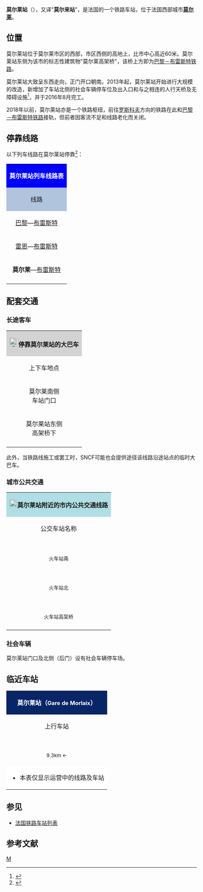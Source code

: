 {{Infobox station
|symbol_right={{SNCF logo}}
|name=莫尔莱站
|native_name=Gare de Morlaix
|native_name_lang=fr
|image=Gare de Morlaix-2015.jpg
|caption=莫尔莱站主站房（2015年6月）
|borough={{FRA}}[[菲尼斯泰尔省|菲尼斯泰尔省]][[莫尔莱|莫尔莱]]
|address=Place Rol Tanguy,<br>29600 MORLAIX
|coordinates={{coord|48|34|40|N|3|49|58|W|display=inline,title|scale:10000}}
|code=474338
|elevation=61
|architect=
|owned= {{SNCF logo}}
|structure=地面单侧式车站
|opened=1865年4月26日
|closed=
|status=使用中
|operator= {{SNCF logo}}
|lines=[[巴黎－布雷斯特铁路|巴黎－布雷斯特铁路]]
|platforms=2
|tracks=3
|type=客运车站
|services=[[TGV|TGV]]<br>[[法国大区列车|TER]]
|passengers=532,424人次
|pass_year=2016年<ref>{{Cite web|url=https://ressources.data.sncf.com/explore/dataset/frequentation-gares/table/?sort=voyageurs_2014&q=morlaix|title=Fréquentation en gares|accessdate=日期|author=SNCF|date=|language=fr|publisher=SNCF Open Data}}</ref>
|pass_rank=a级
|other_services_collapsible=yes
|other_services={{Infobox|child=yes
|label1={{link-fr|菲尼斯泰尔省城际客运|Penn-ar-Bed (réseau)|Penn-ar-Bed}}
|data1=<code>'''29'''</code> <code>'''36'''</code> <code>'''60'''</code>
|label2={{link-fr|莫尔莱城市公共交通|Linéotim|Linéotim}}
|data2=<span style="background:#CD071E"><span style="color:#CD071E">-</span></span><span style="background:#CD071E"><span style="color:#FFFFFF">'''1'''</span></span><span style="background:#CD071E"><span style="color:#CD071E">-</span></span> <span style="background:#55AB26"><span style="color:#55AB26">-</span></span><span style="background:#55AB26"><span style="color:#FFFFFF">'''2'''</span></span><span style="background:#55AB26"><span style="color:#55AB26">-</span></span> <span style="background:#0077BC"><span style="color:#0077BC">-</span></span><span style="background:#0077BC"><span style="color:#FFFFFF">'''3'''</span></span><span style="background:#0077BC"><span style="color:#0077BC">-</span></span> <span style="background:#A5037B"><span style="color:#A5037B">-</span></span><span style="background:#A5037B"><span style="color:#FFFFFF">'''4'''</span></span><span style="background:#A5037B"><span style="color:#A5037B">-</span></span> <span style="background:#33C261"><span style="color:#FFFFFF">'''20'''</span></span> <span style="background:#CC6E03"><span style="color:#FFFFFF">'''28'''</span></span> <span style="background:#18A2B5"><span style="color:#FFFFFF">'''30'''</span></span> <span style="background:#80004F"><span style="color:#FFFFFF">'''40'''</span></span> <span style="background:#30519B"><span style="color:#FFFFFF">'''70'''</span></span>
|label3=
|data3=
|label4={{BREIZHGO logo}}
|data4=<code>'''23'''</code>
|label5=
|data5=
|label6=
|data6=
|label7=
|data7=
|label8=
|data8=
|label9=
|data9=
|label10=
|data10=
|label11=
|data11=
}}
}}
'''莫尔莱站'''（{{lang-fr|Gare de Morlaix}}），又译"'''莫尔来站'''"，是法国的一个铁路车站，位于法国西部城市'''[[莫尔莱|莫尔莱]]'''。

==位置==

莫尔莱站位于莫尔莱市区的西部，市区西侧的高地上，比市中心高近60米。莫尔莱站东侧为该市的标志性建筑物"莫尔莱高架桥"，该桥上方即为[[巴黎－布雷斯特铁路|巴黎－布雷斯特铁路]]。

莫尔莱站大致呈东西走向，正门开口朝南。2013年起，莫尔莱站开始进行大规模的改造，新增加了车站北侧的社会车辆停车位及出入口和与之相连的人行天桥及无障碍设施<ref>{{Cite web|url=http://www.letelegramme.fr/finistere/morlaix/gare-sncf-titan-a-l-oeuvre-a-morlaix-les-images-15-03-2016-10992482.php|title=L'aile d'oiseau s'est posée à Morlaix|accessdate=2016-11-29|author=|date=2016-03-18|language=法语|publisher=Le Télégramme}}</ref>，并于2016年8月完工。

2018年以前，莫尔莱站亦是一个铁路枢纽，前往[[罗斯科夫|罗斯科夫]]方向的铁路在此和[[巴黎－布雷斯特铁路|巴黎－布雷斯特铁路]]接轨，但前者因客流不足和线路老化而关闭。

== 停靠线路 ==

{{动态列表|最后更新时间：2016年11月29日。本章节内容仅供参考，不排除因施工或罢工而引发的临时性变更。欢迎修正和补充}}

以下列车线路在莫尔莱站停靠<ref>{{Cite web|url=http://www.ter.sncf.com/bretagne/gares/87474338/Morlaix/pratique|title=GARE MORLAIX|accessdate=2018-12-11|author=SNCF|date=|language=法语|publisher=TER Bretagne}}</ref>：

{| class="wikitable mw-collapsible" 
|colspan="5" style="background:#0000FF" align="center" |{{SNCF logo}} <span style="color:#FFFFFF">'''莫尔莱站列车线路表'''</span>
|-
!style="background:#B0C4DE"| 线路
!style="background:#B0C4DE"|车种
!style="background:#B0C4DE"|上一站
!style="background:#B0C4DE"|下一站
!style="background:#B0C4DE"|大致运行频率{{noteTag|name=noteA}}
|-
|[[巴黎蒙帕纳斯站|巴黎]]—[[布雷斯特站|布雷斯特]]
| rowspan="1" align="center" |'''[[TGV|TGV]]'''
|[[雷恩站|雷恩]]/[[甘冈站|甘冈]]/[[普卢瓦雷-特雷戈尔站|普卢瓦雷-特雷戈尔]]
|[[朗代尔诺站|朗代尔诺]]
|每天7趟左右
|-
|[[雷恩站|雷恩]]—[[布雷斯特站|布雷斯特]]
| rowspan="2" align="center"|'''[[法国大区列车|TER]]'''
|[[圣布里厄站|圣布里厄]]/[[甘冈站|甘冈]]/[[普卢瓦雷-特雷戈尔站|普卢瓦雷-特雷戈尔]]
|[[朗迪维西厄站|朗迪维西厄]]/[[朗代尔诺站|朗代尔诺]]/[[布雷斯特站|布雷斯特]]
|每天5趟左右
|-
|'''莫尔莱'''—[[布雷斯特站|布雷斯特]]
|（起点）
|[[普雷贝尔克里站|普雷贝尔克里]]/[[朗迪维西厄站|朗迪维西厄]]
|每天1~3趟
|-
|colspan="5" style="background:#FFFFFF"|{{noteFoot|1=
{{noteTag|name=noteA|1=在本栏中，往返1次为"1趟"；除特别标明外，其数据仅工作日有效，周末及节假日列车数量可能会减少或停运}}
}}
|}

==配套交通==
===长途客车===

{| class="wikitable mw-collapsible" 
|colspan="3" align="center" style="background:#D3D3D3" |[[File:BSicon_BUS.svg|24x24px]]'''停靠莫尔莱站的大巴车'''
|-
!align="center" |上下车地点
!align="center" |运营单位
!align="center" |主要目的地{{noteTag|name=noteA}}
|-
| rowspan="3" align="center" |莫尔莱南侧<br>车站门口
|align="center" |{{link-fr|菲尼斯泰尔省城际客运|Penn-ar-Bed (réseau)}}<br>Penn-ar-Bed
|
<code>'''29'''</code> [[托莱_(菲尼斯泰尔省)|托莱]]{{.w}}[[圣波勒德莱昂|圣波勒德莱昂]]{{.w}}[[罗斯科夫|罗斯科夫]]<br>
<code>'''36'''</code> [[普卢贡旺|普卢贡旺]]{{.w}}[[斯克里尼亚克|斯克里尼亚克]]{{.w}}[[卡尔艾普卢盖|卡尔艾普卢盖]]<br>
<code>'''60'''</code> [[布雷尼利|布雷尼利]]{{.w}}[[于埃尔戈阿|于埃尔戈阿]]{{.w}}[[坎佩尔|坎佩尔]]{{noteTag|name=noteE}}
|-
|align="center" |{{BREIZHGO logo}}
|
<code>'''23'''</code> [[恩维克|恩维克]]{{.w}}[[圣波勒德莱昂|圣波勒德莱昂]]{{.w}}[[罗斯科夫|罗斯科夫]]
|-
|align="center" |{{Ouibus logo}}
|{{Nombre connexion|36}}
|-
| rowspan="1" align="center" |莫尔莱站东侧<br>高架桥下
|align="center" |{{link-fr|莫尔莱城市公共交通|Linéotim|Linéotim}}
|
<span style="background:#33C261"><span style="color:#FFFFFF">'''20'''</span></span> [[普卢埃佐克|普卢埃佐克]]{{.w}}[[普卢加努|普卢加努]]{{.w}}[[圣让迪杜瓦|圣让迪杜瓦]]{{noteTag|name=noteD}}<br>
<span style="background:#CC6E03"><span style="color:#FFFFFF">'''28'''</span></span> [[洛凯恩诺莱|洛凯恩诺莱]]{{.w}}[[卡朗泰克|卡朗泰克]]{{noteTag|name=noteD}}<br>
<span style="background:#18A2B5"><span style="color:#FFFFFF">'''30'''</span></span> [[加尔朗|加尔朗]]{{.w}}[[朗默尔|朗默尔]]{{.w}}[[基马埃克|基马埃克]]{{.w}}[[洛基雷克|洛基雷克]]{{.w}}[[朗尼永|朗尼永]]<br>
<span style="background:#80004F"><span style="color:#FFFFFF">'''40'''</span></span> [[普卢伊尼欧|普卢伊尼欧]]{{.w}}[[勒蓬图|勒蓬图]]{{.w}}[[普卢埃加特穆瓦桑|普卢埃加特穆瓦桑]]{{.w}}[[盖尔莱斯坎|盖尔莱斯坎]]{{.w}}[[博特索雷勒|博特索雷勒]]{{noteTag|name=noteD}}<br>
<span style="background:#30519B"><span style="color:#FFFFFF">'''70'''</span></span> [[圣马丁代尚_(菲尼斯泰尔省)|圣马丁代尚]]{{.w}}[[圣泰贡内克-洛克埃基内尔|圣泰贡内克-洛克埃基内尔]]{{noteTag|name=noteD}}<br>
|-
|colspan="3" style="background:#FFFFFF"|{{noteFoot|1=
{{noteTag|name=noteA|1=本栏不包括可以联程中转前往的目的地}}
{{noteTag|name=noteD|1=周日及节假日停运}}
{{noteTag|name=noteE|1=仅周一至五可直达}}
}}
|}

此外，当铁路线施工或罢工时，SNCF可能也会提供途径该线路沿途站点的临时大巴车。

===城市公共交通===

{| class="wikitable mw-collapsible" 
|colspan="3" align="center" style="background:#AFDFE4"|[[File:Bus-logo.svg|21x21px]]'''莫尔莱站附近的市内公共交通线路'''
|-
!align="center" |公交车站名称
!align="center" |位置
!align="center" |停靠线路{{noteTag|name=noteA}}{{noteTag|name=noteB}}<ref>{{Cite web|url=http://www.tim-morlaix.com/images/stories/cartes/reseau_2010/fevrier2011/plan_general_2011.jpg|title=plan_general_2011.jpg|accessdate=2016-11-29|author=TIM|date=|language=法语|publisher=|archive-url=https://web.archive.org/web/20140405025937/http://tim-morlaix.com/images/stories/cartes/reseau_2010/fevrier2011/plan_general_2011.jpg|archive-date=2014-04-05|dead-url=yes}}</ref>
|-
|align="center" |'''{{lang|fr|Gare SNCF Sud}}'''<br><span style="font-size:small">火车站南</span>
|align="center" |莫尔莱站南侧
|
<span style="background:#CD071E"><span style="color:#CD071E">-</span></span><span style="background:#CD071E"><span style="color:#FFFFFF">'''1'''</span></span><span style="background:#CD071E"><span style="color:#CD071E">-</span></span> '''[[莫尔莱|莫尔莱]]'''-凯里旺 ↔ '''[[莫尔莱|莫尔莱]]'''-联合
|-
|align="center" |'''{{lang|fr|Gare SNCF Nord}}'''<br><span style="font-size:small">火车站北</span>
|align="center" |莫尔莱站北侧
|
<span style="background:#0077BC"><span style="color:#0077BC">-</span></span><span style="background:#0077BC"><span style="color:#FFFFFF">'''3'''</span></span><span style="background:#0077BC"><span style="color:#0077BC">-</span></span> '''[[莫尔莱|莫尔莱]]'''-勒洛奈 ↔ '''[[莫尔莱|莫尔莱]]'''-{{link-fr|普卢让|Ploujean}}
|-
|align="center" |'''{{lang|fr|Gare SNCF Viaduc}}'''<br><span style="font-size:small">火车站高架桥</span>
|align="center" |莫尔莱站东侧<br>高架桥下方
|
<span style="background:#55AB26"><span style="color:#55AB26">-</span></span><span style="background:#55AB26"><span style="color:#FFFFFF">'''2'''</span></span><span style="background:#55AB26"><span style="color:#55AB26">-</span></span> '''[[莫尔莱|莫尔莱]]'''-机场 ↔ '''[[莫尔莱|莫尔莱]]'''-游泳馆<br>
<span style="background:#A5037B"><span style="color:#A5037B">-</span></span><span style="background:#A5037B"><span style="color:#FFFFFF">'''4'''</span></span><span style="background:#A5037B"><span style="color:#A5037B">-</span></span> '''[[莫尔莱|莫尔莱]]'''-蓬朗 ↔ '''[[莫尔莱|莫尔莱]]'''-圣马丁商业中心
|-
|colspan="3" style="background:#FFFFFF"|{{noteFoot|1=
{{noteTag|name=noteA|1='''粗体字'''代表该站所在的市镇；中文名称非官方正式翻译，仅供参考}}
{{noteTag|name=noteB|1=莫尔莱市区内的所有公交线路在周日及节假日均停运}}
}}
|}

===社会车辆===

莫尔莱站门口及北侧（后门）设有社会车辆停车场。

==临近车站==

{|class="wikitable mw-collapsible" style="margin: 0 auto; width:42em;"
|colspan="3"  style="background:#082567" align="center"|<span style="color:#FFFFFF">'''莫尔莱站（<span style="font-size:11pt;">Gare de Morlaix</span>）'''</span>
|-
!上行车站
!线路
!下行车站
|-
|align="center" |{{link-fr|普鲁伊尼厄站|Gare de Plouigneau}}<br><span style="font-size:small">9.3km ←</span>
|align="center" |'''[[巴黎－布雷斯特铁路|巴黎－布雷斯特铁路]]'''
|align="center" |{{link-fr|普雷贝尔克里站|Gare de Pleyber-Christ}}<br><span style="font-size:small">→ 9.1km</span>
|-
|colspan="3" style="background:#FFFFFF"|
*本表仅显示运营中的线路及车站
|}

==参见==
* [[法国铁路车站列表|法国铁路车站列表]]

== 参考文献 ==
{{Reflist}}

{{法国主要火车站列表}}

[[Category:菲尼斯泰尔省铁路车站|M]]